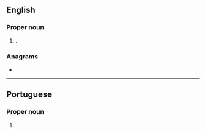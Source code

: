 {{also|recife}}
==English==

===Proper noun===
{{en-proper noun}}

# {{place|en|municipality/state capital|s/Pernambuco|c/Brazil}}.

===Anagrams===
* {{anagrams|en|a=ceefir|fierce}}

----

==Portuguese==

===Proper noun===
{{pt-proper noun}}

# {{place|pt|municipality/state capital|s/Pernambuco|c/Brazil|t1=Recife}}
